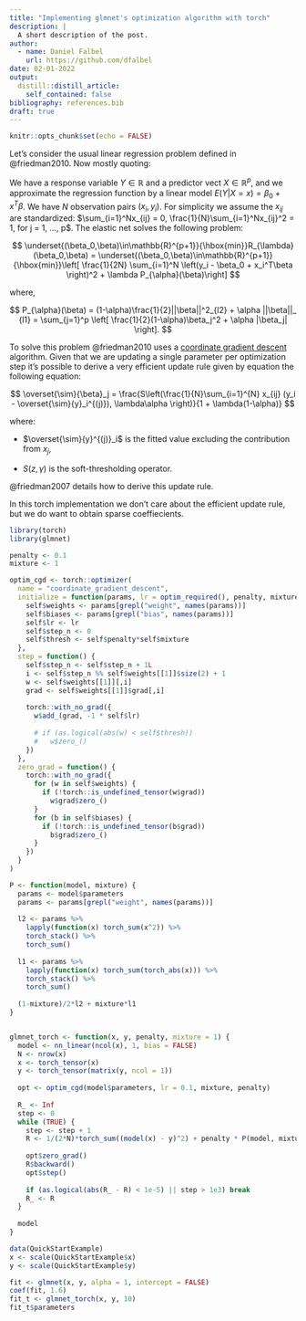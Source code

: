 ```yaml
---
title: "Implementing glmnet's optimization algorithm with torch"
description: |
  A short description of the post.
author:
  - name: Daniel Falbel
    url: https://github.com/dfalbel
date: 02-01-2022
output:
  distill::distill_article:
    self_contained: false
bibliography: references.bib
draft: true
---
```


```r
knitr::opts_chunk$set(echo = FALSE)
```

Let's consider the usual linear regression problem defined in @friedman2010. Now mostly quoting:

We have a response variable $Y \in \mathbb{R}$ and a predictor vect $X \in \mathbb{R}^p$, and we approximate the regression function by a linear model $E(Y|X = x) = \beta_0 + x^T\beta$. We have $N$ observation pairs $(x_i, y_i)$. For simplicity we assume the $x_{ij}$ are standardized: $\sum_{i=1}^Nx_{ij} = 0, \frac{1}{N}\sum_{i=1}^Nx_{ij}^2 = 1, for j = 1, ..., p$. The elastic net solves the following problem:

$$
\underset{(\beta_0,\beta)\in\mathbb{R}^{p+1}}{\hbox{min}}R_{\lambda}(\beta_0,\beta) = \underset{(\beta_0,\beta)\in\mathbb{R}^{p+1}}{\hbox{min}}\left[ \frac{1}{2N} \sum_{i=1}^N \left(y_i - \beta_0 + x_i^T\beta  \right)^2 + \lambda P_{\alpha}(\beta)\right]
$$

where,

$$
P_{\alpha}(\beta) = (1-\alpha)\frac{1}{2}||\beta||^2_{l2} + \alpha ||\beta||_ {l1} = \sum_{j=1}^p \left[ \frac{1}{2}(1-\alpha)\beta_j^2 + \alpha |\beta_j| \right].
$$

To solve this problem @friedman2010 uses a [coordinate gradient descent](https://en.wikipedia.org/wiki/Coordinate_descent) algorithm. Given that we are updating a single parameter per optimization step it's possible to derive a very efficient update rule given by equation the following equation:

$$
\overset{\sim}{\beta}_j  = \frac{S\left(\frac{1}{N}\sum_{i=1}^{N} x_{ij} (y_i - \overset{\sim}{y}_i^{(j)}), \lambda\alpha \right)}{1 + \lambda(1-\alpha)}
$$

where:

-   $\overset{\sim}{y}^{(j)}_i$ is the fitted value excluding the contribution from $x_j$,

-   $S(z, \gamma)$ is the soft-thresholding operator.

@friedman2007 details how to derive this update rule.

In this torch implementation we don't care about the efficient update rule, but we do want
to obtain sparse coeffiecients.

```r
library(torch)
library(glmnet)

penalty <- 0.1
mixture <- 1
```


```r
optim_cgd <- torch::optimizer(
  name = "coordinate_gradient_descent",
  initialize = function(params, lr = optim_required(), penalty, mixture) {
    self$weights <- params[grepl("weight", names(params))]
    self$biases <- params[grepl("bias", names(params))]
    self$lr <- lr
    self$step_n <- 0
    self$thresh <- self$penalty*self$mixture
  },
  step = function() {
    self$step_n <- self$step_n + 1L
    i <- self$step_n %% self$weights[[1]]$size(2) + 1
    w <- self$weights[[1]][,i]
    grad <- self$weights[[1]]$grad[,i]
    
    torch::with_no_grad({
      w$add_(grad, -1 * self$lr)
      
      # if (as.logical(abs(w) < self$thresh))
      #   w$zero_()
    })
  },
  zero_grad = function() {
    torch::with_no_grad({
      for (w in self$weights) {
        if (!torch::is_undefined_tensor(w$grad))
          w$grad$zero_()
      }
      for (b in self$biases) {
        if (!torch::is_undefined_tensor(b$grad))
          b$grad$zero_()
      }  
    })
  }
)
```

```r
P <- function(model, mixture) {
  params <- model$parameters
  params <- params[grepl("weight", names(params))]
  
  l2 <- params %>% 
    lapply(function(x) torch_sum(x^2)) %>% 
    torch_stack() %>% 
    torch_sum()
  
  l1 <- params %>% 
    lapply(function(x) torch_sum(torch_abs(x))) %>% 
    torch_stack() %>% 
    torch_sum()
  
  (1-mixture)/2*l2 + mixture*l1
}
```

```r

```


```r
glmnet_torch <- function(x, y, penalty, mixture = 1) {
  model <- nn_linear(ncol(x), 1, bias = FALSE)
  N <- nrow(x)
  x <- torch_tensor(x)
  y <- torch_tensor(matrix(y, ncol = 1))
  
  opt <- optim_cgd(model$parameters, lr = 0.1, mixture, penalty)
  
  R_ <- Inf
  step <- 0
  while (TRUE) {
    step <- step + 1
    R <- 1/(2*N)*torch_sum((model(x) - y)^2) + penalty * P(model, mixture)
    
    opt$zero_grad()
    R$backward()
    opt$step()
    
    if (as.logical(abs(R_ - R) < 1e-5) || step > 1e3) break
    R_ <- R
  }
  
  model
}
```



```r
data(QuickStartExample)
x <- scale(QuickStartExample$x)
y <- scale(QuickStartExample$y)

fit <- glmnet(x, y, alpha = 1, intercept = FALSE)
coef(fit, 1.6)
fit_t <- glmnet_torch(x, y, 10)
fit_t$parameters
```






